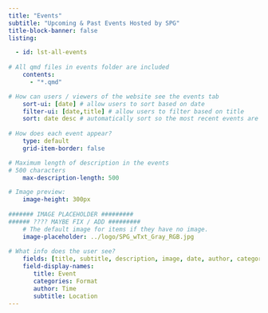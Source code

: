 ```yaml
---
title: "Events"
subtitle: "Upcoming & Past Events Hosted by SPG"
title-block-banner: false
listing:

  - id: lst-all-events
  
# All qmd files in events folder are included
    contents:
      - "*.qmd"

# How can users / viewers of the website see the events tab    
    sort-ui: [date] # allow users to sort based on date
    filter-ui: [date,title] # allow users to filter based on title
    sort: date desc # automatically sort so the most recent events are up-top
  
# How does each event appear?     
    type: default
    grid-item-border: false

# Maximum length of description in the events 
# 500 characters
    max-description-length: 500

# Image preview:
    image-height: 300px
    
####### IMAGE PLACEHOLDER #########
###### ???? MAYBE FIX / ADD #########
    # The default image for items if they have no image.
    image-placeholder: ../logo/SPG_wTxt_Gray_RGB.jpg
    
# What info does the user see? 
    fields: [title, subtitle, description, image, date, author, categories]
    field-display-names:
       title: Event
       categories: Format
       author: Time
       subtitle: Location
---
```


::: {#lst-all-events}

:::

